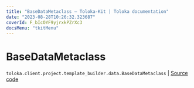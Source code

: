 ```yaml
---
title: "BaseDataMetaclass — Toloka-Kit | Toloka documentation"
date: "2023-08-28T10:26:32.323687"
coverId: F_bIcOYF9yjrxkPZrXc3
docsMenu: "tkitMenu"
---
```


# BaseDataMetaclass

`toloka.client.project.template_builder.data.BaseDataMetaclass` | [Source code](https://github.com/Toloka/toloka-kit/blob/v1.2.1/src/client/project/template_builder/data.py#L16)